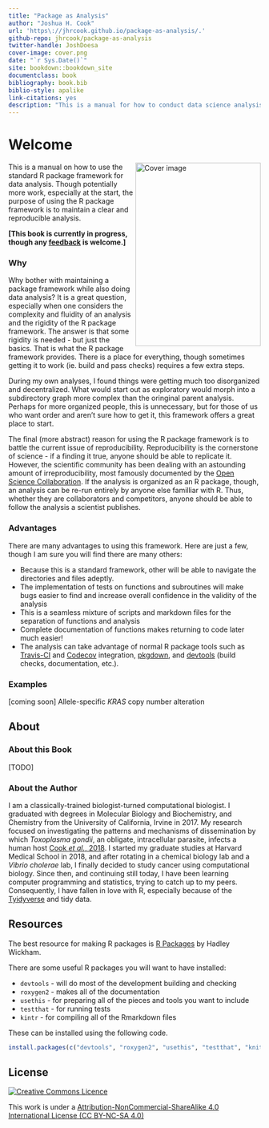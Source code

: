 ```yaml
--- 
title: "Package as Analysis"
author: "Joshua H. Cook"
url: 'https\://jhrcook.github.io/package-as-analysis/.'
github-repo: jhrcook/package-as-analysis
twitter-handle: JoshDoesa
cover-image: cover.png
date: "`r Sys.Date()`"
site: bookdown::bookdown_site
documentclass: book
bibliography: book.bib
biblio-style: apalike
link-citations: yes
description: "This is a manual for how to conduct data science analysis using the standard R package framework."
---
```


# Welcome {-}

<img src="cover.png" width="250" height="366" align="right" alt="Cover image" />

This is a manual on how to use the standard R package framework for data analysis. Though potentially more work, especially at the start, the purpose of using the R package framework is to maintain a clear and reproducible analysis. 

**[This book is currently in progress, though any [feedback](https://github.com/jhrcook/package-as-analysis/issues) is welcome.]**

### Why {-}

Why bother with maintaining a package framework while also doing data analysis? It is a great question, especially when one considers the complexity and fluidity of an analysis and the rigidity of the R package framework. The answer is that some rigidity is needed - but just the basics. That is what the R package framework provides. There is a place for everything, though sometimes getting it to work (ie. build and pass checks) requires a few extra steps. 

During my own analyses, I found things were getting much too disorganized and decentralized. What would start out as exploratory would morph into a subdirectory graph more complex than the oringinal parent analysis. Perhaps for more organized people, this is unnecessary, but for those of us who want order and aren't sure how to get it, this framework offers a great place to start.

The final (more abstract) reason for using the R package framework is to battle the current issue of reproducibility. Reproducibility is the cornerstone of science - if a finding it true, anyone should be able to replicate it. However, the scientific community has been dealing with an astounding amount of irreproducibility, most famously documented by the [Open Science Collaboration](http://science.sciencemag.org/content/349/6251/aac4716). If the analysis is organized as an R package, though, an analysis can be re-run entirely by anyone else familliar with R. Thus, whether they are collaborators and competitors, anyone should be able to follow the analysis a scientist publishes.


### Advantages {-}

There are many advantages to using this framework. Here are just a few, though I am sure you will find there are many others:

* Because this is a standard framework, other will be able to navigate the directories and files adeptly.
* The implementation of tests on functions and subroutines will make bugs easier to find and increase overall confidence in the validity of the analysis
* This is a seamless mixture of scripts and markdown files for the separation of functions and analysis
* Complete documentation of functions makes returning to code later much easier!
* The analysis can take advantage of normal R package tools such as [Travis-CI](https://travis-ci.org) and [Codecov](https://codecov.io) integration, [pkgdown](https://pkgdown.r-lib.org), and [devtools](https://devtools.r-lib.org) (build checks, documentation, etc.).


### Examples {-}

[coming soon] Allele-specific *KRAS* copy number alteration

## About {-}

### About this Book {-}

[TODO]

### About the Author {-}

I am a classically-trained biologist-turned computational biologist. I graduated with degrees in Molecular Biology and Biochemistry, and Chemistry from the University of California, Irvine in 2017. My research focused on investigating the patterns and mechanisms of dissemination by which *Toxoplasma gondii*, an obligate, intracellular parasite, infects a human host [Cook *et al.*, 2018](https://www.ncbi.nlm.nih.gov/pubmed/29295815). I started my graduate studies at Harvard Medical School in 2018, and after rotating in a chemical biology lab and a *Vibrio cholerae* lab, I finally decided to study cancer using computational biology. Since then, and continuing still today, I have been learning computer programming and statistics, trying to catch up to my peers. Consequently, I have fallen in love with R, especially because of the [Tyidyverse](https://www.tidyverse.org) and tidy data.



## Resources {-}

The best resource for making R packages is [R Packages](http://r-pkgs.had.co.nz) by Hadley Wickham.

There are some useful R packages you will want to have installed:

* `devtools` - will do most of the development building and checking
* `roxygen2` - makes all of the documentation
* `usethis` - for preparing all of the pieces and tools you want to include
* `testthat` - for running tests
* `kintr` - for compiling all of the Rmarkdown files

These can be installed using the following code.

```r
install.packages(c("devtools", "roxygen2", "usethis", "testthat", "knitr"))
```


## License {-}

<a rel="license" href="http://creativecommons.org/licenses/by-nc-sa/4.0/"><img alt="Creative Commons Licence" style="border-width:0" src="https://i.creativecommons.org/l/by-nc-sa/4.0/88x31.png" /></a>

This work is under a [Attribution-NonCommercial-ShareAlike 4.0 International License (CC BY-NC-SA 4.0)](http://creativecommons.org/licenses/by-nc-sa/4.0/)

